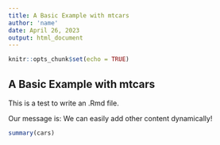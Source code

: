 ```yaml
---
title: A Basic Example with mtcars
author: 'name'
date: April 26, 2023
output: html_document
---
```


```r
knitr::opts_chunk$set(echo = TRUE)
```

## A Basic Example with mtcars

This is a test to write an .Rmd file. 

Our message is: We can easily add other content dynamically!

```r
summary(cars)
```


